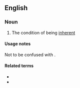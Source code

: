 ==English==

===Noun===
{{wikipedia}}
{{en-noun|-|inherencies}}

# The condition of being [[inherent]]

====Usage notes====
Not to be confused with {{m|en|inherence}}.

====Related terms====
* {{l|en|inherence}}
* {{l|en|inherent}}